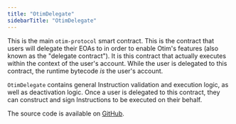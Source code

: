 ```yaml
---
title: "OtimDelegate"
sidebarTitle: "OtimDelegate"
---
```


This is the main `otim-protocol` smart contract. This is the contract that users will delegate their EOAs to in order to enable Otim's features (also known as the "delegate contract"). It is this contract that actually executes within the context of the user's account. While the user is delegated to this contract, the runtime bytecode _is_ the user's account.

`OtimDelegate` contains general Instruction validation and execution logic, as well as deactivation logic. Once a user is delegated to this contract, they can construct and sign Instructions to be executed on their behalf.

The source code is available on [GitHub](TODO).